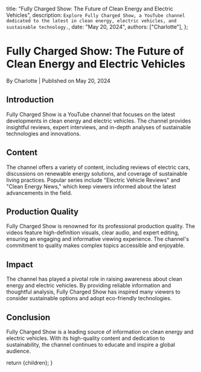 
  title: "Fully Charged Show: The Future of Clean Energy and Electric Vehicles",
  description: `Explore Fully Charged Show, a YouTube channel dedicated to the latest in clean energy, electric vehicles, and sustainable technology.`,
  date: "May 20, 2024",
  authors: ["Charlotte"],
};

<h1>Fully Charged Show: The Future of Clean Energy and Electric Vehicles</h1>
<div className="text-sm text-gray-500 dark:text-gray-400">
  By Charlotte | Published on May 20, 2024
</div>

<section id="introduction">
  <h2>Introduction</h2>
  <span>
    Fully Charged Show is a YouTube channel that focuses on the latest
    developments in clean energy and electric vehicles. The channel provides
    insightful reviews, expert interviews, and in-depth analyses of sustainable
    technologies and innovations.
  </span>
</section>

<section id="content">
  <h2>Content</h2>
  <span>
    The channel offers a variety of content, including reviews of electric cars,
    discussions on renewable energy solutions, and coverage of sustainable
    living practices. Popular series include "Electric Vehicle Reviews" and
    "Clean Energy News," which keep viewers informed about the latest
    advancements in the field.
  </span>
</section>

<section id="production-quality">
  <h2>Production Quality</h2>
  <span>
    Fully Charged Show is renowned for its professional production quality. The
    videos feature high-definition visuals, clear audio, and expert editing,
    ensuring an engaging and informative viewing experience. The channel's
    commitment to quality makes complex topics accessible and enjoyable.
  </span>
</section>

<section id="impact">
  <h2>Impact</h2>
  <span>
    The channel has played a pivotal role in raising awareness about clean
    energy and electric vehicles. By providing reliable information and
    thoughtful analysis, Fully Charged Show has inspired many viewers to
    consider sustainable options and adopt eco-friendly technologies.
  </span>
</section>

<section id="conclusion">
  <h2>Conclusion</h2>
  <span>
    Fully Charged Show is a leading source of information on clean energy and
    electric vehicles. With its high-quality content and dedication to
    sustainability, the channel continues to educate and inspire a global
    audience.
  </span>
</section>

  return <MdxLayout>{children}</MdxLayout>;
}
